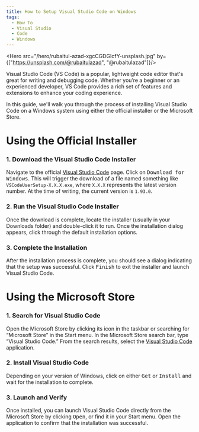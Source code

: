 ```yaml
---
title: How to Setup Visual Studio Code on Windows
tags:
  - How To
  - Visual Studio
  - Code
  - Windows
---
```



<Hero src="/hero/rubaitul-azad-xgcCGDGIcfY-unsplash.jpg" by={["https://unsplash.com/@rubaitulazad", "@rubaitulazad"]}/>

Visual Studio Code (VS Code) is a popular, lightweight code editor that's great for writing and debugging code. Whether you’re a beginner or an experienced developer, VS Code provides a rich set of features and extensions to enhance your coding experience.

In this guide, we'll walk you through the process of installing Visual Studio Code on a Windows system using either the official installer or the Microsoft Store.

# Using the Official Installer
### 1. Download the Visual Studio Code Installer
Navigate to the official [Visual Studio Code](https://code.visualstudio.com) page. Click on <kbd>Download for Windows</kbd>. This will trigger the download of a file named something like `VSCodeUserSetup-X.X.X.exe`, where `X.X.X` represents the latest version number. At the time of writing, the current version is `1.93.0`.

### 2. Run the Visual Studio Code Installer
Once the download is complete, locate the installer (usually in your Downloads folder) and double-click it to run. Once the installation dialog appears, click through the default installation options.

### 3. Complete the Installation
After the installation process is complete, you should see a dialog indicating that the setup was successful. Click <kbd>Finish</kbd> to exit the installer and launch Visual Studio Code.

# Using the Microsoft Store
### 1. Search for Visual Studio Code
Open the Microsoft Store by clicking its icon in the taskbar or searching for “Microsoft Store” in the Start menu. In the Microsoft Store search bar, type “Visual Studio Code.” From the search results, select the [Visual Studio Code](ms-windows-store://pdp?hl=en-us&gl=us&productid=xp9khm4bk9fz7q&mode=mini&pos=0%2C0%2C1920%2C1020) application.

### 2. Install Visual Studio Code
Depending on your version of Windows, click on either <kbd>Get</kbd> or <kbd>Install</kbd> and wait for the installation to complete.

### 3. Launch and Verify
Once installed, you can launch Visual Studio Code directly from the Microsoft Store by clicking <kbd>Open</kbd>, or find it in your Start menu. Open the application to confirm that the installation was successful.